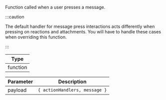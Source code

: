 Function called when a user presses a message.

:::caution

The default handler for message press interactions acts differently when pressing on reactions and attachments.
You will have to handle these cases when overriding this function.

:::

| Type |
| - |
| function |

| Parameter | Description |
| - | - |
| payload	| `{ actionHandlers, message }` |
